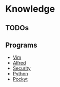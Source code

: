 = Knowledge = 
== TODOs ==
== Programs == 
* [[Vim]] 
* [[Alfred]]
* [[Security]]
* [[Python]]
* [[Pockyt]]
